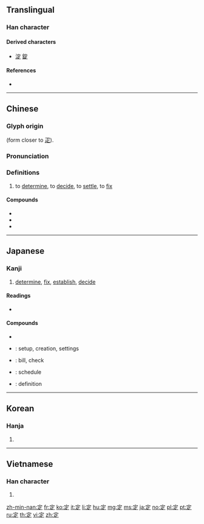 ==Translingual==
{{stroke order|strokes=8}}
{{stroke order|type=animate}}

===Han character===
{{Han char|rn=40|rad=宀|as=05|sn=8|four=30801|canj=JMYO|ids=⿱宀⿱一龰}}

====Derived characters====
* [[淀]] [[錠]]

====References====
* {{Han ref|kx=0283.180|dkj=07109|dj=0559.020|hdz=20918.020|uh=5B9A|ud=23450|bh=A977|bd=43383}}

----

==Chinese==
{{zh-forms}}

===Glyph origin===
{{Han etym}}
{{Han compound|宀|正|c1=s|c2=p|ls=psc}} (form closer to [[疋]]).

===Pronunciation===
{{zh-pron
|m=dìng
|c=ding6,deng6
|h=pfs=thin
|md=
|mn=tēng/tiāⁿ
|w=
|mc=y
|oc=y
|cat=v
}}

===Definitions===
{{zh-hanzi}}

# to [[determine]], to [[decide]], to [[settle]], to [[fix]]

====Compounds====
* {{zh-l|定律}}
* {{zh-l|一定}}
* {{zh-l|設定}}

----

==Japanese==

===Kanji===
{{ja-kanji|grade=3|rs=宀05}}

# [[determine]], [[fix]], [[establish]], [[decide]]

====Readings====
* {{ja-readings|goon=[[じょう]] (jō)|kanon=[[てい]] (tei)|kun=[[さだめる]] (sadameru), [[さだまる]] (sadamaru), [[さだめ]] (sadame)}}

====Compounds====
* {{ja-r|定冠詞|ていかんし}}
* {{ja-r|設定|せってい}}: setup, creation, settings
* {{ja-r|勘定|かんじょう}}: bill, check
* {{ja-r|予定|よてい}}: schedule
* {{ja-r|定義|ていぎ}}: definition

----

==Korean==

===Hanja===
{{ko-hanja|hangeul=정|rv=jeong|mr=chŏng}}

# {{defn|lang=ko|sort=宀05}}

----

==Vietnamese==

===Han character===
{{vi-hantu|[[định]]|rs=宀05}}

# {{defn|lang=vi|sort=宀05}}

[[zh-min-nan:定]]
[[fr:定]]
[[ko:定]]
[[it:定]]
[[li:定]]
[[hu:定]]
[[mg:定]]
[[ms:定]]
[[ja:定]]
[[no:定]]
[[pl:定]]
[[pt:定]]
[[ru:定]]
[[th:定]]
[[vi:定]]
[[zh:定]]